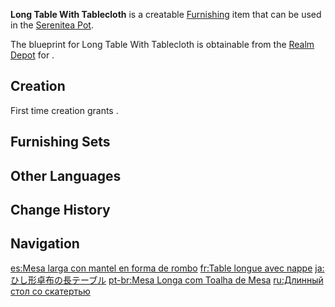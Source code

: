 {{Furnishing Infobox
|id             = 361306
|image          = Item Long Table With Tablecloth.png
|category       = Large Furnishing
|subcategory    = Table
|quality        = 3
|adeptal_energy = 60
|load           = 169
|reduced_load   = 127
|description    = A Mondstadt-style long table laid with a diamond-shaped turquoise table cloth that is said to represent "jubilation." It is often used for celebrations and group dinners.<br>But due to some fools pulling the cloth, and with it an entire slew of fine food, to the ground while in high spirits, all such table cloths have been nailed securely to the table.
|blueprint      = Realm Depot
|source1        = [[Adeptal Mirror]]
}}
'''Long Table With Tablecloth''' is a creatable [[Furnishing]] item that can be used in the [[Serenitea Pot]].

The blueprint for Long Table With Tablecloth is obtainable from the [[Realm Depot]] for {{Item|Realm Currency|24|x=160}}.

==Creation==
First time creation grants {{Item|Trust|24|x=60}}.
{{Recipe
|type = Creation
|time = 14h
|Pine Wood = 8
|Fabric = 4
|sort = Pine Wood;Fabric
}}

==Furnishing Sets==
{{Craft Usage|type=Furnishing Set}}

==Other Languages==
{{Other Languages
|default_hidden = 1
|en      = Long Table With Tablecloth
|zhs     = 菱形桌布的长桌
|zhs_rm  = Língxíng Zhuōbù de Cháng Zhuō
|zht     = 菱形桌布的長桌
|zht_rm  = Língxíng Zhuōbù de Cháng Zhuō
|ja      = ひし形卓布の長テーブル
|ja_rm   = Hishigata Takufu no Naga Teeburu{{Assumed}}
|ko      = 마름모 테이블 보 탁자
|ko_rm   = Maruemmo Teibeul Bo Takja
|es      = Mesa larga con mantel en forma de rombo
|fr      = Table longue avec nappe
|ru      = Длинный стол со скатертью
|th      = โต๊ะยาวพร้อมผ้าปูโต๊ะทรงสี่เหลี่ยม
|th_rm   = 
|vi      = Bàn Dài Với Khăn Hình Thoi
|de      = Langer Tisch mit Tischtuch
|id      = Meja Panjang dengan Taplak Meja
|pt      = Mesa Longa com Toalha de Mesa
|tr      = Masa Örtülü Uzun Masa
|it      = Tavolo lungo con tovaglia
}}

==Change History==
{{Change History|1.5}}

==Navigation==
{{Furnishing Navbox|interior}}

[[es:Mesa larga con mantel en forma de rombo]]
[[fr:Table longue avec nappe]]
[[ja:ひし形卓布の長テーブル]]
[[pt-br:Mesa Longa com Toalha de Mesa]]
[[ru:Длинный стол со скатертью]]